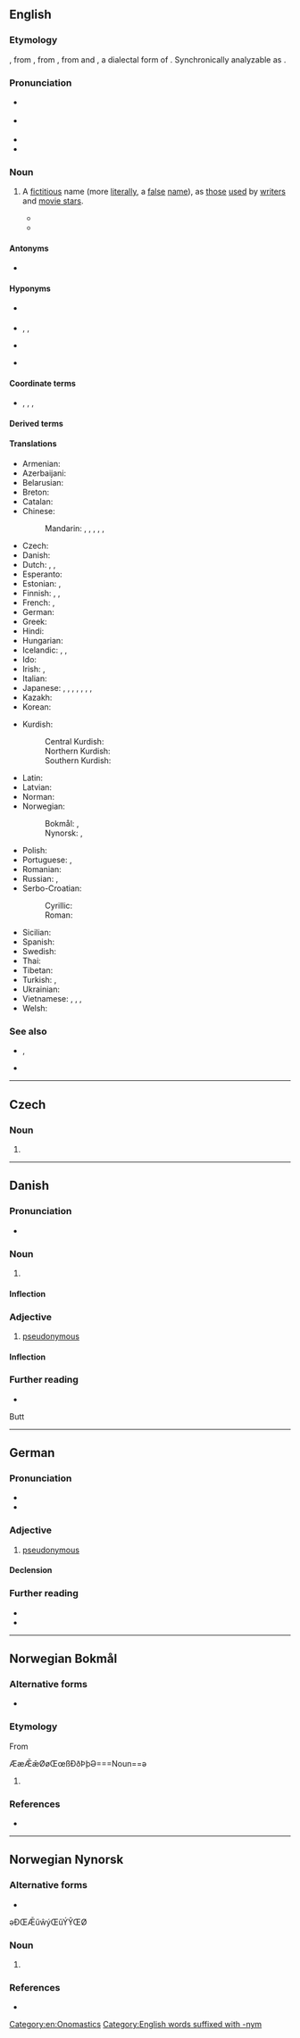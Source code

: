 {{also|Pseudonym}}
==English==
{{was wotd|2006|October|5}}
{{wp}}

===Etymology===
{{back-formation|en|pseudonymous}}, from {{der|en|fr|pseudonyme|pos=a||pseudonymous}}, from {{der|en|grc|ψευδώνυμος}}, from {{m|grc|ψευδής|t=false}} and {{m|grc|ὄνυμα}}, a dialectal form of  {{m|grc|ὄνομα|t=name}}. Synchronically analyzable as {{af|en|pseudo-|-onym}}.

===Pronunciation===
* {{a|UK}} {{IPA|en|/ˈs(j)uː.də(ʊ).nɪm/}}
* {{a|US}} {{IPA|en|/ˈsu.də.nɪm/|/ˈsu.doʊ.nɪm/}}
* {{audio|en|en-us-pseudonym.ogg|Audio (US)}}
* {{audio|en|en-au-pseudonym.ogg|Audio (AU)}}

===Noun===
{{en-noun}}

# A [[fictitious]] name (more [[literally]], a [[false]] [[name]]), as [[those]] [[use]]d by [[writer]]s and [[movie star]]s.
#: {{ux|en|The Reverend Charles Lutwidge Dodgson wrote "Alice's Adventures in Wonderland" under the '''pseudonym''' Lewis Carroll.}}
#*{{quote-book|en|{{c.|1911}}|[[w:H. G. Wells|H. G. Wells]]|[[s:The Obliterated Man|The Obliterated Man]]|text=I doubt, indeed, whether I should not abandon the struggle altogether—leave this sad world of ordinary life for which I am so ill fitted, abandon the name of Cummins for some professional '''pseudonym''', complete my self-effacement, and—a thing of tricks and tatters, of posing and pretence—go upon the stage.}}
#*{{quote-book|en|1928|[[w:H.P. Lovecraft|H.P. Lovecraft]]|[[s:Supernatural Horror in Literature|Supernatural Horror in Literature]]|text=The best example of its literary use so far are the German novel ''The Golem'', by Gustav Meyrink, and the drama ''The Dybbuk'', by the jewish writer using the '''pseudonym''' "Ansky".}}

====Antonyms====
* {{l|en|alethonym}}
====Hyponyms====
* {{s|acting contexts}} {{l|en|stage name}}
* {{s|literary contexts}} {{l|en|pen name}}, {{l|en|pen-name}}, {{l|en|nom de plume}}
* {{s|military contexts}} {{l|en|nom de guerre}}
* {{s|another person's actual name adopted as a pseudonym}} {{l|en|allonym}}

====Coordinate terms====
* {{l|en|alias}}, {{l|en|handle}}, {{l|en|moniker}}, {{l|en|nickname}}

====Derived terms====
{{der4|en
|pseudonymisation
|pseudonymise
|pseudonymiser
|pseudonymization
|pseudonymize
|pseudonymizer
|pseudonymousness
|pseudonymity
|pseudonymous
|pseudonymously
|pseudonymized
}}

====Translations====
{{trans-top|fictitious name}}
* Armenian: {{t+|hy|կեղծանուն}}
* Azerbaijani: {{t|az|təxəllüs}}
* Belarusian: {{t|be|псеўдані́м|m}}
* Breton: {{t+|br|anv-pluenn|m}}
* Catalan: {{t+|ca|pseudònim|m}}
* Chinese:
*: Mandarin: {{t+|cmn|假名|tr=jiǎmíng}} {{q|fake name}}, {{t+|cmn|化名|tr=huàmíng}} {{q|assumed name}}, {{t+|cmn|筆名}} {{q|pen name}}, {{t+|cmn|笔名|tr=bǐmíng}}, {{t+|cmn|藝名}} {{q|stage name}}, {{t+|cmn|艺名|tr=yìmíng}}
* Czech: {{t+|cs|pseudonym|m}}
* Danish: {{t|da|pseudonym}}
* Dutch: {{t+|nl|pseudoniem|n}}, {{t+|nl|schuilnaam|m}}, {{t+|nl|deknaam|m}}
* Esperanto: {{t|eo|pseŭdonimo}}
* Estonian: {{t|et|varjunimi}}, {{t|et|pseudonüüm}}
* Finnish: {{t+|fi|salanimi}}, {{t+|fi|nimimerkki}}, {{t+|fi|pseudonyymi}}
* French: {{t+|fr|nom de guerre|m}}, {{t+|fr|pseudonyme|m}}
* German: {{t+|de|Pseudonym|n}}
* Greek: {{t+|el|ψευδώνυμο|n}}
* Hindi: {{t|hi|तख़ल्लुस}}
* Hungarian: {{t+|hu|álnév}}
* Icelandic: {{t|is|höfundarnafn|n}}, {{t|is|dulnefni|n}}, {{t|is|leyninafn|n}}
* Ido: {{t+|io|pseudonimo}}
* Irish: {{t|ga|ainm bréige|m}}, {{t|ga|ainm cleite|m}} {{q|pen name}}
* Italian: {{t+|it|pseudonimo|m}}
* Japanese: {{t+|ja|仮名|tr=かめい, kamei}}, {{t+|ja|偽名|tr=ぎめい, gimei}}, {{t|ja|変名|tr=へんめい, henmei}}, {{t|ja|雅号|tr=がごう, gagō}}, {{t+|ja|筆名|tr=ひつめい, hitsumei}}, {{t+|ja|ペンネーム|tr=pennēmu}}, {{t+|ja|芸名|tr=geimei}}, {{t+|ja|武号}} {{q|used by a martial artist}}
* Kazakh: {{t+|kk|бүркеншік ат}}
* Korean: {{t+|ko|익명(匿名)}}
{{trans-mid}}
* Kurdish:
*: Central Kurdish: {{t|ckb|زِڕناو}}
*: Northern Kurdish: {{t|kmr|zirrnav}}
*: Southern Kurdish: {{t|sdh|زِڕناو}}
* Latin: {{t|la|pseudonymum|n}}
* Latvian: {{t|lv|pseidonīms|m}}
* Norman: {{t|nrf|nom-d'plieunme|m}} {{q|Jersey; pen name}}
* Norwegian:
*: Bokmål: {{t+|nb|pseudonym|n}}, {{t|nb|psevdonym|n}}
*: Nynorsk: {{t|nn|pseudonym|n}}, {{t|nn|psevdonym|n}}
* Polish: {{t+|pl|pseudonim|m-in}}
* Portuguese: {{t+|pt|pseudónimo|m}}, {{t+|pt|pseudônimo|m}} {{q|Brazil}}
* Romanian: {{t+|ro|pseudonim|n}}
* Russian: {{t+|ru|псевдони́м|m}}, {{t|ru|вы́мышленное и́мя|n}}
* Serbo-Croatian:
*: Cyrillic: {{t|sh|псеудо̀ним|m}}
*: Roman: {{t+|sh|pseudònim|m}}
* Sicilian: {{t|scn|psiudònimu|m}}
* Spanish: {{t+|es|seudónimo|m}}
* Swedish: {{t+|sv|pseudonym}}
* Thai: {{t+|th|นามแฝง}}
* Tibetan: {{t|bo|མིང་རྫུས་མ}}
* Turkish: {{t+|tr|mahlas}}, {{t|tr|psödonim}}
* Ukrainian: {{t|uk|псевдоні́м|m}}
* Vietnamese: {{t+|vi|biệt hiệu}}, {{t+|vi|bút danh}}, {{t+|vi|tên chữ}}, {{t+|vi|tên tự}}
* Welsh: {{t|cy|ffugenw|m}}
{{trans-bottom}}

===See also===
* {{l|en|codename}}, {{l|en|nom de code}}
* {{l|en|euphemism}}

[[Category:en:Onomastics]]
[[Category:English words suffixed with -nym]]
----

==Czech==

===Noun===
{{cs-noun|g=m}}

# {{l|en|pseudonym}}

----

==Danish==

===Pronunciation===
* {{IPA|da|/sœvdonyːm/|[sœwd̥oˈnyːˀm]}}

===Noun===
{{da-noun|et|er}}

# {{l|en|pseudonym}}

====Inflection====
{{da-noun-infl|et|er}}

===Adjective===
{{da-adj}}

# [[pseudonymous]]

====Inflection====
{{da-infl-adj}}

===Further reading===
* {{pedialite|lang=da}}
Butt
----

==German==

===Pronunciation===
* {{IPA|de|[psɔɪ̯doˈnyːm]}}
* {{audio|de|De-pseudonym.ogg|Audio}}

===Adjective===
{{de-adj|-}}

# [[pseudonymous]]

====Declension====
{{de-decl-adj-notcomp}}

===Further reading===
* {{R:Duden}}
* {{R:DWDS}}

----

==Norwegian Bokmål==
{{wp|lang=no}}

===Alternative forms===
* {{l|nb|psevdonym}}

===Etymology===
From {{der|nb|grc|ψευδώνυμος}}

ÆæǢǣØøŒœßÐðÞþƏ===Noun==ə
{{nb-noun-n3}}

# {{l|en|pseudonym}}

===References===
* {{R:The Bokmål Dictionary}}

----

==Norwegian Nynorsk==
{{wp|lang=nn}}

===Alternative forms===
* {{l|nn|psevdonym}}

əÐŒǢűŵýŒűÝŶŒØ

===Noun===
{{nn-noun-n1}}

# {{l|en|pseudonym}}

===References===
* {{R:The Nynorsk Dictionary}}